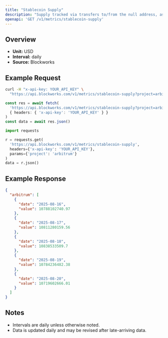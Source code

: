 ```yaml
---
title: "Stablecoin Supply"
description: "Supply tracked via transfers to/from the null address, as well as distinct issuance and redemption events for supported stablecoins. Circulating supply remove supply held in bridges, token treasuries, and known mint/burn addresses."
openapi: 'GET /v1/metrics/stablecoin-supply'
---
```


## Overview

- **Unit:** USD
- **Interval:** daily
- **Source:** Blockworks

## Example Request

<CodeGroup>

```bash cURL
curl -H "x-api-key: YOUR_API_KEY" \
  "https://api.blockworks.com/v1/metrics/stablecoin-supply?project=arbitrum"
```

```typescript TypeScript
const res = await fetch(
  'https://api.blockworks.com/v1/metrics/stablecoin-supply?project=arbitrum',
  { headers: { 'x-api-key': 'YOUR_API_KEY' } }
)
const data = await res.json()
```

```python Python
import requests

r = requests.get(
  'https://api.blockworks.com/v1/metrics/stablecoin-supply',
  headers={'x-api-key': 'YOUR_API_KEY'},
  params={'project': 'arbitrum'}
)
data = r.json()
```

</CodeGroup>

## Example Response

```json
{
  "arbitrum": [
    {
      "date": "2025-08-16",
      "value": 10788102740.97
    },
    {
      "date": "2025-08-17",
      "value": 10811280159.56
    },
    {
      "date": "2025-08-18",
      "value": 10838533509.7
    },
    {
      "date": "2025-08-19",
      "value": 10784236482.38
    },
    {
      "date": "2025-08-20",
      "value": 10719602666.01
    }
  ]
}
```

## Notes
- Intervals are daily unless otherwise noted.
- Data is updated daily and may be revised after late-arriving data.
